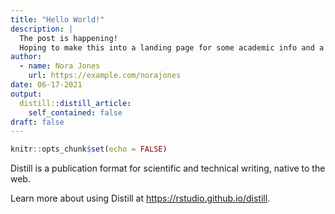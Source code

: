 ```yaml
---
title: "Hello World!"
description: |
  The post is happening!
  Hoping to make this into a landing page for some academic info and a mini-tutorial for R/Studio.
author:
  - name: Nora Jones
    url: https://example.com/norajones
date: 06-17-2021
output:
  distill::distill_article:
    self_contained: false
draft: false
---
```



```r
knitr::opts_chunk$set(echo = FALSE)
```

Distill is a publication format for scientific and technical writing, native to the web.

Learn more about using Distill at <https://rstudio.github.io/distill>.


